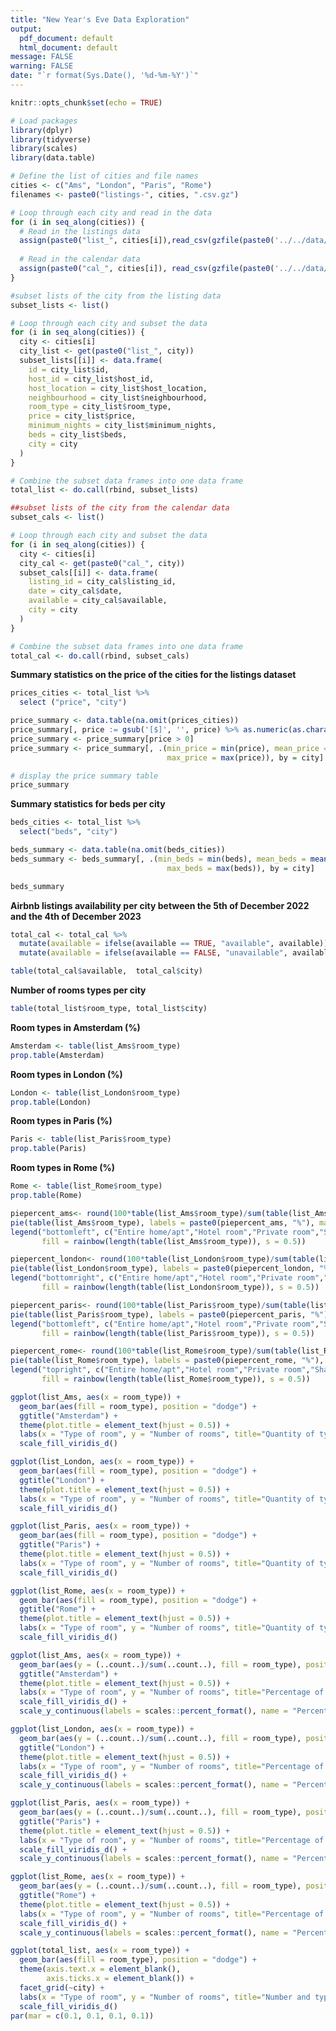 ```yaml
---
title: "New Year's Eve Data Exploration"
output:
  pdf_document: default
  html_document: default
message: FALSE
warning: FALSE
date: "`r format(Sys.Date(), '%d-%m-%Y')`"
---
```


<!--Setup-->
```r
knitr::opts_chunk$set(echo = TRUE)
```

<!--Load packages-->
```r
# Load packages
library(dplyr)
library(tidyverse)
library(scales)
library(data.table)

```

<!--Input-->
<!--Load the data-->
```r
# Define the list of cities and file names
cities <- c("Ams", "London", "Paris", "Rome")
filenames <- paste0("listings-", cities, ".csv.gz")

# Loop through each city and read in the data
for (i in seq_along(cities)) {
  # Read in the listings data
  assign(paste0("list_", cities[i]),read_csv(gzfile(paste0('../../data/',filenames[i]))))
  
  # Read in the calendar data
  assign(paste0("cal_", cities[i]), read_csv(gzfile(paste0('../../data/',"calendar-", cities[i], ".csv.gz"))))
}
```

<!--Transformation-->
<!--subset lists of the city from the listing data-->
```r
#subset lists of the city from the listing data
subset_lists <- list()

# Loop through each city and subset the data
for (i in seq_along(cities)) {
  city <- cities[i]
  city_list <- get(paste0("list_", city))
  subset_lists[[i]] <- data.frame(
    id = city_list$id,
    host_id = city_list$host_id,
    host_location = city_list$host_location,
    neighbourhood = city_list$neighbourhood,
    room_type = city_list$room_type,
    price = city_list$price,
    minimum_nights = city_list$minimum_nights,
    beds = city_list$beds,
    city = city
  )
}

# Combine the subset data frames into one data frame
total_list <- do.call(rbind, subset_lists)

```


```r
##subset lists of the city from the calendar data
subset_cals <- list()

# Loop through each city and subset the data
for (i in seq_along(cities)) {
  city <- cities[i]
  city_cal <- get(paste0("cal_", city))
  subset_cals[[i]] <- data.frame(
    listing_id = city_cal$listing_id,
    date = city_cal$date,
    available = city_cal$available,
    city = city
  )
}

# Combine the subset data frames into one data frame
total_cal <- do.call(rbind, subset_cals)

```


<!--Output-->
<!--Table outputs-->
**Summary statistics on the price of the cities for the listings dataset**
```r
prices_cities <- total_list %>%
  select ("price", "city")

price_summary <- data.table(na.omit(prices_cities))
price_summary[, price := gsub('[$]', '', price) %>% as.numeric(as.character(price))]
price_summary <- price_summary[price > 0]
price_summary <- price_summary[, .(min_price = min(price), mean_price = mean(price), 
                                   max_price = max(price)), by = city]

# display the price summary table
price_summary

```

**Summary statistics for beds per city**
```r
beds_cities <- total_list %>%
  select("beds", "city")

beds_summary <- data.table(na.omit(beds_cities))
beds_summary <- beds_summary[, .(min_beds = min(beds), mean_beds = mean(beds), 
                                   max_beds = max(beds)), by = city]

beds_summary
```

**Airbnb listings availability per city between the 5th of December 2022 and the 4th of December 2023** 
```r
total_cal <- total_cal %>% 
  mutate(available = ifelse(available == TRUE, "available", available)) %>%
  mutate(available = ifelse(available == FALSE, "unavailable", available))

table(total_cal$available,  total_cal$city)
```

**Number of rooms types per city**
```r
table(total_list$room_type, total_list$city)
```

**Room types in Amsterdam (%)**
```r
Amsterdam <- table(list_Ams$room_type)
prop.table(Amsterdam)
```

**Room types in London (%)**
```r
London <- table(list_London$room_type)
prop.table(London)
```

**Room types in Paris (%)**
```r
Paris <- table(list_Paris$room_type)
prop.table(Paris)
```

**Room types in Rome (%)**
```r
Rome <- table(list_Rome$room_type)
prop.table(Rome)
```

<!--Piechart outputs-->
```r
piepercent_ams<- round(100*table(list_Ams$room_type)/sum(table(list_Ams$room_type)), 1)
pie(table(list_Ams$room_type), labels = paste0(piepercent_ams, "%"), main = "Airbnb room types offered in Amsterdam", col = rainbow(length(table(list_Ams$room_type)), s = 0.5))
legend("bottomleft", c("Entire home/apt","Hotel room","Private room","Shared room"), cex = 0.8,
       fill = rainbow(length(table(list_Ams$room_type)), s = 0.5))
```


```r
piepercent_london<- round(100*table(list_London$room_type)/sum(table(list_London$room_type)), 1)
pie(table(list_London$room_type), labels = paste0(piepercent_london, "%"), main = "Airbnb room types offered in London", col = rainbow(length(table(list_London$room_type)), s = 0.5))
legend("bottomright", c("Entire home/apt","Hotel room","Private room","Shared room"), cex = 0.8,
       fill = rainbow(length(table(list_London$room_type)), s = 0.5))
```


```r
piepercent_paris<- round(100*table(list_Paris$room_type)/sum(table(list_Paris$room_type)), 1)
pie(table(list_Paris$room_type), labels = paste0(piepercent_paris, "%"), main = "Airbnb room types offered in Paris", col = rainbow(length(table(list_Paris$room_type)), s = 0.5))
legend("bottomleft", c("Entire home/apt","Hotel room","Private room","Shared room"), cex = 0.8,
       fill = rainbow(length(table(list_Paris$room_type)), s = 0.5))
```


```r
piepercent_rome<- round(100*table(list_Rome$room_type)/sum(table(list_Rome$room_type)), 1)
pie(table(list_Rome$room_type), labels = paste0(piepercent_rome, "%"), main = "Airbnb room types offered in Rome", col = rainbow(length(table(list_Rome$room_type)), s = 0.5))
legend("topright", c("Entire home/apt","Hotel room","Private room","Shared room"), cex = 0.8,
       fill = rainbow(length(table(list_Rome$room_type)), s = 0.5))
```

<!--Bargraph outputs-->
```r
ggplot(list_Ams, aes(x = room_type)) +
  geom_bar(aes(fill = room_type), position = "dodge") +
  ggtitle("Amsterdam") +
  theme(plot.title = element_text(hjust = 0.5)) +
  labs(x = "Type of room", y = "Number of rooms", title="Quantity of type of rooms in Amsterdam", fill = "Type of room") +
  scale_fill_viridis_d()
```


```r
ggplot(list_London, aes(x = room_type)) +
  geom_bar(aes(fill = room_type), position = "dodge") +
  ggtitle("London") +
  theme(plot.title = element_text(hjust = 0.5)) +
  labs(x = "Type of room", y = "Number of rooms", title="Quantity of type of rooms in London", fill = "Type of room") +
  scale_fill_viridis_d()
```


```r
ggplot(list_Paris, aes(x = room_type)) +
  geom_bar(aes(fill = room_type), position = "dodge") +
  ggtitle("Paris") +
  theme(plot.title = element_text(hjust = 0.5)) +
  labs(x = "Type of room", y = "Number of rooms", title="Quantity of type of rooms in Paris", fill = "Type of room") +
  scale_fill_viridis_d()
```


```r
ggplot(list_Rome, aes(x = room_type)) +
  geom_bar(aes(fill = room_type), position = "dodge") +
  ggtitle("Rome") +
  theme(plot.title = element_text(hjust = 0.5)) +
  labs(x = "Type of room", y = "Number of rooms", title="Quantity of type of rooms in Rome", fill = "Type of room") +
  scale_fill_viridis_d()
```


```r
ggplot(list_Ams, aes(x = room_type)) +
  geom_bar(aes(y = (..count..)/sum(..count..), fill = room_type), position = "dodge") +
  ggtitle("Amsterdam") +
  theme(plot.title = element_text(hjust = 0.5)) +
  labs(x = "Type of room", y = "Number of rooms", title="Percentage of rooms offered in Amsterdam", fill = "Type of room") +
  scale_fill_viridis_d() +
  scale_y_continuous(labels = scales::percent_format(), name = "Percentage of rooms")
```


```r
ggplot(list_London, aes(x = room_type)) +
  geom_bar(aes(y = (..count..)/sum(..count..), fill = room_type), position = "dodge") +
  ggtitle("London") +
  theme(plot.title = element_text(hjust = 0.5)) +
  labs(x = "Type of room", y = "Number of rooms", title="Percentage of rooms offered in London", fill = "Type of room") +
  scale_fill_viridis_d() +
  scale_y_continuous(labels = scales::percent_format(), name = "Percentage of rooms")
```


```r
ggplot(list_Paris, aes(x = room_type)) +
  geom_bar(aes(y = (..count..)/sum(..count..), fill = room_type), position = "dodge") +
  ggtitle("Paris") +
  theme(plot.title = element_text(hjust = 0.5)) +
  labs(x = "Type of room", y = "Number of rooms", title="Percentage of rooms offered in Paris", fill = "Type of room") +
  scale_fill_viridis_d() +
  scale_y_continuous(labels = scales::percent_format(), name = "Percentage of rooms")
```


```r
ggplot(list_Rome, aes(x = room_type)) +
  geom_bar(aes(y = (..count..)/sum(..count..), fill = room_type), position = "dodge") +
  ggtitle("Rome") +
  theme(plot.title = element_text(hjust = 0.5)) +
  labs(x = "Type of room", y = "Number of rooms", title="Percentage of rooms offered in Rome", fill = "Type of room") +
  scale_fill_viridis_d() +
  scale_y_continuous(labels = scales::percent_format(), name = "Percentage of rooms")
```


```r
ggplot(total_list, aes(x = room_type)) +
  geom_bar(aes(fill = room_type), position = "dodge") +
  theme(axis.text.x = element_blank(),
        axis.ticks.x = element_blank()) +
  facet_grid(~city) +
  labs(x = "Type of room", y = "Number of rooms", title="Number and type of rooms comparison between the cities", fill = "Type of room") +
  scale_fill_viridis_d()
par(mar = c(0.1, 0.1, 0.1, 0.1))
```
